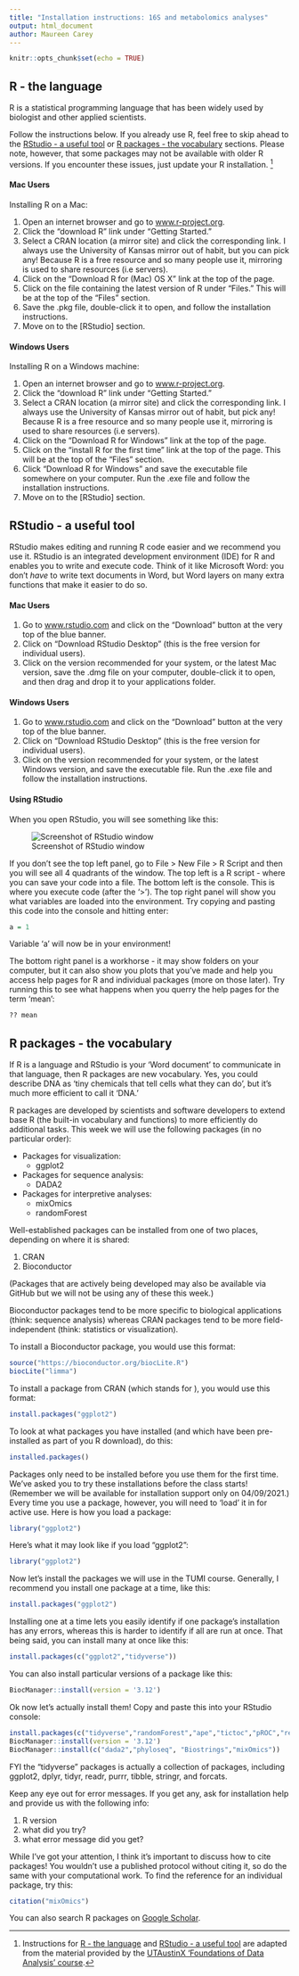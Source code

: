 ```yaml
---
title: "Installation instructions: 16S and metabolomics analyses"
output: html_document
author: Maureen Carey
---
```


```r
knitr::opts_chunk$set(echo = TRUE)
```

## R - the language

R is a statistical programming language that has been widely used by biologist and other applied scientists.

Follow the instructions below. If you already use R, feel free to skip ahead to the [RStudio - a useful tool] or [R packages - the vocabulary] sections. Please note, however, that some packages may not be available with older R versions. If you encounter these issues, just update your R installation. ^[Instructions for [R - the language] and [RStudio - a useful tool] are adapted from the material provided by the [UTAustinX 'Foundations of Data Analysis' course](https://courses.edx.org/courses/UTAustinX/UT.7.01x/3T2014/56c5437b88fa43cf828bff5371c6a924/).] 

#### Mac Users

Installing R on a Mac:

1. Open an internet browser and go to [www.r-project.org](https://www.r-project.org).
2. Click the "download R" link under "Getting Started."
3. Select a CRAN location (a mirror site) and click the corresponding link. I always use the University of Kansas mirror out of habit, but you can pick any! Because R is a free resource and so many people use it, mirroring is used to share resources (i.e servers).
4. Click on the "Download R for (Mac) OS X" link at the top of the page.
5. Click on the file containing the latest version of R under "Files." This will be at the top of the "Files" section.
6. Save the .pkg file, double-click it to open, and follow the installation instructions.
7. Move on to the [RStudio] section.

#### Windows Users

Installing R on a Windows machine:

1. Open an internet browser and go to [www.r-project.org](https://www.r-project.org).
2. Click the "download R" link under "Getting Started."
3. Select a CRAN location (a mirror site) and click the corresponding link. I always use the University of Kansas mirror out of habit, but pick any! Because R is a free resource and so many people use it, mirroring is used to share resources (i.e servers). 
4. Click on the "Download R for Windows" link at the top of the page.   
5. Click on the "install R for the first time" link at the top of the page. This will be at the top of the "Files" section.
6. Click "Download R for Windows" and save the executable file somewhere on your computer.  Run the .exe file and follow the installation instructions.  
7. Move on to the [RStudio] section.

## RStudio - a useful tool

RStudio makes editing and running R code easier and we recommend you use it. RStudio is an integrated development environment (IDE) for R and enables you to write and execute code. Think of it like Microsoft Word: you don't *have* to write text documents in Word, but Word layers on many extra functions that make it easier to do so.

#### Mac Users

1. Go to [www.rstudio.com](https://www.rstudio.com) and click on the "Download" button at the very top of the blue banner.
2. Click on "Download RStudio Desktop" (this is the free version for individual users).
3. Click on the version recommended for your system, or the latest Mac version, save the .dmg file on your computer, double-click it to open, and then drag and drop it to your applications folder.

#### Windows Users

1. Go to [www.rstudio.com](https://www.rstudio.com) and click on the "Download" button at the very top of the blue banner.
2. Click on "Download RStudio Desktop" (this is the free version for individual users).
3. Click on the version recommended for your system, or the latest Windows version, and save the executable file. Run the .exe file and follow the installation instructions.    

#### Using RStudio

When you open RStudio, you will see something like this:

![Screenshot of RStudio window](/Users/mac9jc/Documents/work/TUMI/microbiome_course_2021/pre_course_materials/RStudio_image.png)

If you don't see the top left panel, go to File > New File > R Script and then you will see all 4 quadrants of the window. The top left is a R script - where you can save your code into a file. The bottom left is the console. This is where you execute code (after the '>'). The top right panel will show you what variables are loaded into the environment. Try copying and pasting this code into the console and hitting enter:

```r

a = 1

```

Variable 'a' will now be in your environment!

The bottom right panel is a workhorse - it may show folders on your computer, but it can also show you plots that you've made and help you access help pages for R and individual packages (more on those later). Try running this to see what happens when you querry the help pages for the term 'mean': 

```r

?? mean

```

## R packages - the vocabulary

If R is a language and RStudio is your 'Word document' to communicate in that language, then R packages are new vocabulary. Yes, you could describe DNA as 'tiny chemicals that tell cells what they can do', but it's much more efficient to call it 'DNA.'

R packages are developed by scientists and software developers to extend base R (the built-in vocabulary and functions) to more efficiently do additional tasks. This week we will use the following packages (in no particular order):

* Packages for visualization:
  + ggplot2
* Packages for sequence analysis:
  + DADA2
* Packages for interpretive analyses:
  + mixOmics
  + randomForest
  
Well-established packages can be installed from one of two places, depending on where it is shared: 

1. CRAN
2. Bioconductor

(Packages that are actively being developed may also be available via GitHub but we will not be using any of these this week.)

Bioconductor packages tend to be more specific to biological applications (think: sequence analysis) whereas CRAN packages tend to be more field-independent (think: statistics or visualization).

To install a Bioconductor package, you would use this format:

```r

source("https://bioconductor.org/biocLite.R")
biocLite("limma")

```

To install a package from CRAN (which stands for ), you would use this format:

```r

install.packages("ggplot2")

```

To look at what packages you have installed (and which have been pre-installed as part of you R download), do this:

```r

installed.packages()

```

Packages only need to be installed before you use them for the first time. We've asked you to try these installations before the class starts! (Remember we will be available for installation support only on 04/09/2021.) Every time you use a package, however, you will need to 'load' it in for active use. Here is how you load a package:

```r

library("ggplot2")

```

Here's what it may look like if you load "ggplot2":

```r

library("ggplot2")

```

Now let's install the packages we will use in the TUMI course. Generally, I recommend you install one package at a time, like this:

```r

install.packages("ggplot2")

```

Installing one at a time lets you easily identify if one package's installation has any errors, whereas this is harder to identify if all are run at once. That being said, you can install many at once like this:

```r

install.packages(c("ggplot2","tidyverse"))

```

You can also install particular versions of a package like this:

```r

BiocManager::install(version = '3.12')

```

Ok now let's actually install them! Copy and paste this into your RStudio console:

```r

install.packages(c("tidyverse","randomForest","ape","tictoc","pROC","readxl","ggpubr"))
BiocManager::install(version = '3.12')
BiocManager::install(c("dada2","phyloseq", "Biostrings","mixOmics"))


```

FYI the "tidyverse" packages is actually a collection of packages, including ggplot2, dplyr, tidyr, readr, purrr, tibble, stringr, and forcats.

Keep any eye out for error messages. If you get any, ask for installation help and provide us with the following info:

1. R version
2. what did you try?
3. what error message did you get?

While I've got your attention, I think it's important to discuss how to cite packages! You wouldn't use a published protocol without citing it, so do the same with your computational work. To find the reference for an individual package, try this:

```r

citation("mixOmics")

```

You can also search R packages on [Google Scholar](https://scholar.google.com).

